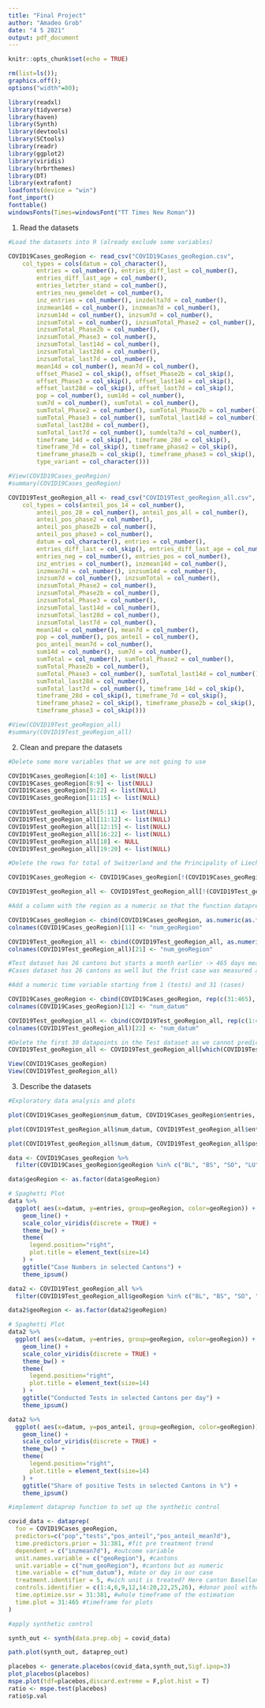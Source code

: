 ---
title: "Final Project"
author: "Amadeo Grob"
date: "4 5 2021"
output: pdf_document
---

```{r setup, include=FALSE}
knitr::opts_chunk$set(echo = TRUE)

rm(list=ls());                                                                      
graphics.off();                                                                     
options("width"=80);

library(readxl)
library(tidyverse)
library(haven)
library(Synth)
library(devtools)
library(SCtools)
library(readr)
library(ggplot2)
library(viridis)
library(hrbrthemes)
library(DT)
library(extrafont)
loadfonts(device = "win")
font_import()
fonttable()
windowsFonts(Times=windowsFont("TT Times New Roman"))
```

1. Read the datasets
```{r}
#Load the datasets into R (already exclude some variables)

COVID19Cases_geoRegion <- read_csv("COVID19Cases_geoRegion.csv", 
    col_types = cols(datum = col_character(), 
        entries = col_number(), entries_diff_last = col_number(), 
        entries_diff_last_age = col_number(), 
        entries_letzter_stand = col_number(), 
        entries_neu_gemeldet = col_number(), 
        inz_entries = col_number(), inzdelta7d = col_number(), 
        inzmean14d = col_number(), inzmean7d = col_number(), 
        inzsum14d = col_number(), inzsum7d = col_number(), 
        inzsumTotal = col_number(), inzsumTotal_Phase2 = col_number(), 
        inzsumTotal_Phase2b = col_number(), 
        inzsumTotal_Phase3 = col_number(), 
        inzsumTotal_last14d = col_number(), 
        inzsumTotal_last28d = col_number(), 
        inzsumTotal_last7d = col_number(), 
        mean14d = col_number(), mean7d = col_number(), 
        offset_Phase2 = col_skip(), offset_Phase2b = col_skip(), 
        offset_Phase3 = col_skip(), offset_last14d = col_skip(), 
        offset_last28d = col_skip(), offset_last7d = col_skip(), 
        pop = col_number(), sum14d = col_number(), 
        sum7d = col_number(), sumTotal = col_number(), 
        sumTotal_Phase2 = col_number(), sumTotal_Phase2b = col_number(), 
        sumTotal_Phase3 = col_number(), sumTotal_last14d = col_number(), 
        sumTotal_last28d = col_number(), 
        sumTotal_last7d = col_number(), sumdelta7d = col_number(), 
        timeframe_14d = col_skip(), timeframe_28d = col_skip(), 
        timeframe_7d = col_skip(), timeframe_phase2 = col_skip(), 
        timeframe_phase2b = col_skip(), timeframe_phase3 = col_skip(), 
        type_variant = col_character()))

#View(COVID19Cases_geoRegion)
#summary(COVID19Cases_geoRegion)

COVID19Test_geoRegion_all <- read_csv("COVID19Test_geoRegion_all.csv", 
    col_types = cols(anteil_pos_14 = col_number(), 
        anteil_pos_28 = col_number(), anteil_pos_all = col_number(), 
        anteil_pos_phase2 = col_number(), 
        anteil_pos_phase2b = col_number(), 
        anteil_pos_phase3 = col_number(), 
        datum = col_character(), entries = col_number(), 
        entries_diff_last = col_skip(), entries_diff_last_age = col_number(), 
        entries_neg = col_number(), entries_pos = col_number(), 
        inz_entries = col_number(), inzmean14d = col_number(), 
        inzmean7d = col_number(), inzsum14d = col_number(), 
        inzsum7d = col_number(), inzsumTotal = col_number(), 
        inzsumTotal_Phase2 = col_number(), 
        inzsumTotal_Phase2b = col_number(), 
        inzsumTotal_Phase3 = col_number(), 
        inzsumTotal_last14d = col_number(), 
        inzsumTotal_last28d = col_number(), 
        inzsumTotal_last7d = col_number(), 
        mean14d = col_number(), mean7d = col_number(), 
        pop = col_number(), pos_anteil = col_number(), 
        pos_anteil_mean7d = col_number(), 
        sum14d = col_number(), sum7d = col_number(), 
        sumTotal = col_number(), sumTotal_Phase2 = col_number(), 
        sumTotal_Phase2b = col_number(), 
        sumTotal_Phase3 = col_number(), sumTotal_last14d = col_number(), 
        sumTotal_last28d = col_number(), 
        sumTotal_last7d = col_number(), timeframe_14d = col_skip(), 
        timeframe_28d = col_skip(), timeframe_7d = col_skip(), 
        timeframe_phase2 = col_skip(), timeframe_phase2b = col_skip(), 
        timeframe_phase3 = col_skip()))

#View(COVID19Test_geoRegion_all)
#summary(COVID19Test_geoRegion_all)
```

2. Clean and prepare the datasets
```{r}
#Delete some more variables that we are not going to use

COVID19Cases_geoRegion[4:10] <- list(NULL)
COVID19Cases_geoRegion[8:9] <- list(NULL)
COVID19Cases_geoRegion[9:22] <- list(NULL)
COVID19Cases_geoRegion[11:15] <- list(NULL)

COVID19Test_geoRegion_all[5:11] <- list(NULL)
COVID19Test_geoRegion_all[11:12] <- list(NULL)
COVID19Test_geoRegion_all[12:15] <- list(NULL)
COVID19Test_geoRegion_all[16:22] <- list(NULL)
COVID19Test_geoRegion_all[18] <- NULL
COVID19Test_geoRegion_all[19:20] <- list(NULL)

#Delete the rows for total of Switzerland and the Principality of Liechtenstein

COVID19Cases_geoRegion <- COVID19Cases_geoRegion[!(COVID19Cases_geoRegion$geoRegion=="CH" | COVID19Cases_geoRegion$geoRegion=="FL" | COVID19Cases_geoRegion$geoRegion=="CHFL" ),]

COVID19Test_geoRegion_all <- COVID19Test_geoRegion_all[!(COVID19Test_geoRegion_all$geoRegion=="CH" | COVID19Test_geoRegion_all$geoRegion=="CHFL" | COVID19Test_geoRegion_all$geoRegion=="FL" ),]

#Add a column with the region as a numeric so that the function dataprep can use it

COVID19Cases_geoRegion <- cbind(COVID19Cases_geoRegion, as.numeric(as.factor(COVID19Cases_geoRegion$geoRegion)))
colnames(COVID19Cases_geoRegion)[11] <- "num_geoRegion"

COVID19Test_geoRegion_all <- cbind(COVID19Test_geoRegion_all, as.numeric(as.factor(COVID19Test_geoRegion_all$geoRegion)))
colnames(COVID19Test_geoRegion_all)[21] <- "num_geoRegion"

#Test dataset has 26 cantons but starts a month earlier -> 465 days measured, but many NAs in the first months
#Cases dataset has 26 cantons as well but the frist case was measured a month after testing had started

#Add a numeric time variable starting from 1 (tests) and 31 (cases)

COVID19Cases_geoRegion <- cbind(COVID19Cases_geoRegion, rep(c(31:465), times = 26))
colnames(COVID19Cases_geoRegion)[12] <- "num_datum"

COVID19Test_geoRegion_all <- cbind(COVID19Test_geoRegion_all, rep(c(1:465), times = 26))
colnames(COVID19Test_geoRegion_all)[22] <- "num_datum"

#Delete the first 30 datapoints in the Test dataset as we cannot predict any cases in that time period anyway
COVID19Test_geoRegion_all <- COVID19Test_geoRegion_all[which(COVID19Test_geoRegion_all$num_datum>30),]

View(COVID19Cases_geoRegion)
View(COVID19Test_geoRegion_all)
```

3. Describe the datasets
```{r}
#Exploratory data analysis and plots

plot(COVID19Cases_geoRegion$num_datum, COVID19Cases_geoRegion$entries, type = "l", ylim = cbind(0, max(COVID19Cases_geoRegion$entries)), xlab = "Time", ylab = "Daily confirmed Cases")

plot(COVID19Test_geoRegion_all$num_datum, COVID19Test_geoRegion_all$entries, type = "l", ylim = cbind(0, 12000), xlab = "Time", ylab = "Daily conducted Tests")

plot(COVID19Test_geoRegion_all$num_datum, COVID19Test_geoRegion_all$pos_anteil, type = "l", ylim = cbind(-5, 100), xlab = "Time", ylab = "Share of positive results")

data <- COVID19Cases_geoRegion %>% 
  filter(COVID19Cases_geoRegion$geoRegion %in% c("BL", "BS", "SO", "LU", "ZG", "SH"))

data$geoRegion <- as.factor(data$geoRegion)

# Spaghetti Plot
data %>%
  ggplot( aes(x=datum, y=entries, group=geoRegion, color=geoRegion)) +
    geom_line() +
    scale_color_viridis(discrete = TRUE) +
    theme_bw() +
    theme(
      legend.position="right",
      plot.title = element_text(size=14)
    ) +
    ggtitle("Case Numbers in selected Cantons") +
    theme_ipsum()

data2 <- COVID19Test_geoRegion_all %>% 
  filter(COVID19Test_geoRegion_all$geoRegion %in% c("BL", "BS", "SO", "LU", "ZG", "SH"))

data2$geoRegion <- as.factor(data2$geoRegion)

# Spaghetti Plot
data2 %>%
  ggplot( aes(x=datum, y=entries, group=geoRegion, color=geoRegion)) +
    geom_line() +
    scale_color_viridis(discrete = TRUE) +
    theme_bw() +
    theme(
      legend.position="right",
      plot.title = element_text(size=14)
    ) +
    ggtitle("Conducted Tests in selected Cantons per day") +
    theme_ipsum()

data2 %>%
  ggplot( aes(x=datum, y=pos_anteil, group=geoRegion, color=geoRegion)) +
    geom_line() +
    scale_color_viridis(discrete = TRUE) +
    theme_bw() +
    theme(
      legend.position="right",
      plot.title = element_text(size=14)
    ) +
    ggtitle("Share of positive Tests in selected Cantons in %") +
    theme_ipsum()

```


```{r}
#implement dataprep function to set up the synthetic control

covid_data <- dataprep(
  foo = COVID19Cases_geoRegion,
  predictors=c("pop","tests","pos_anteil","pos_anteil_mean7d"),
  time.predictors.prior = 31:381, #fit pre treatment trend
  dependent = c("inzmean7d"), #outcome variable
  unit.names.variable = c("geoRegion"), #cantons
  unit.variable = c("num_geoRegion"), #cantons but as numeric
  time.variable = c("num_datum"), #date or day in our case
  treatment.identifier = 5, #wich unit is treated? Here canton Baselland
  controls.identifier = c(1:4,6,9,12,14:20,22,25,26), #donor pool without FR, GE, GR, JU, NE, TI, VS, VD
  time.optimize.ssr = 31:381, #whole timeframe of the estimation
  time.plot = 31:465 #timeframe for plots
)

#apply synthetic control

synth_out <- synth(data.prep.obj = covid_data)

path.plot(synth_out, dataprep_out)

```

```{r}
placebos <- generate.placebos(covid_data,synth_out,Sigf.ipop=3)
plot_placebos(placebos)
mspe.plot(tdf=placebos,discard.extreme = F,plot.hist = T)
ratio <- mspe.test(placebos)
ratio$p.val
```

